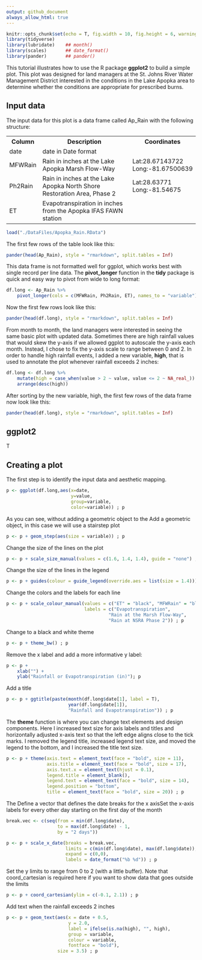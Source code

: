 ```yaml
---
output: github_document
always_allow_html: true
---
```


```r
knitr::opts_chunk$set(echo = T, fig.width = 10, fig.height = 6, warning = F)
library(tidyverse)
library(lubridate)    ## month()
library(scales)       ## date_format()
library(pander)       ## pander()
```

This tutorial illustrates how to use the R package **ggplot2** to build a simple plot.  This plot was designed for land managers at the St. Johns River Water Management District interested in the conditions in the Lake Apopka area to determine whether the conditions are appropriate for prescribed burns.  


## Input data

The input data for this plot is a data frame called Ap_Rain with the following structure:  
<table style="width:100%" border="0">
  <tr>
    <th>Column</th>
    <th>Description</th>
    <th>Coordinates</th>
  </tr>
  <tr>
    <td>date</td>
    <td>date in Date format</td>
    <td></td>
  </tr>
  <tr>
    <td>MFWRain</td>
    <td>Rain in inches at the Lake Apopka Marsh Flow-Way</td>
    <td>Lat:28.67143722<br>Long:-81.67500639</td>
  </tr>
  <tr>
    <td>Ph2Rain</td>
    <td>Rain in inches at the Lake Apopka North Shore Restoration Area, Phase 2</td>
    <td>Lat:28.63771<br>Long:-81.54675</td>
  </tr>
  <tr>
    <td>ET</td>
    <td>Evapotranspiration in inches from the Apopka IFAS FAWN station</td>
    <td></td>
  </tr>
</table>

```r
load("./DataFiles/Apopka_Rain.RData")
```
The first few rows of the table look like this:
```r
pander(head(Ap_Rain), style = "rmarkdown", split.tables = Inf)
```

This data frame is not formatted well for ggplot, which works best with single record per line data.  The **pivot_longer** function in the **tidy** package is quick and easy way to pivot from wide to long format:
```r
df.long <- Ap_Rain %>%
    pivot_longer(cols = c(MFWRain, Ph2Rain, ET), names_to = "variable")
```
Now the first few rows look like this:
```r
pander(head(df.long), style = "rmarkdown", split.tables = Inf)
```

From month to month, the land managers were interested in seeing the same basic plot with updated data.  Sometimes there are high rainfall values that would skew the y-axis if we allowed ggplot to autoscale the y-axis each month.  Instead, I chose to fix the y-axis scale to range between 0 and 2.  In order to handle high rainfall events, I added a new variable, **high**, that is used to annotate the plot whenever rainfall exceeds 2 inches:
```r
df.long <- df.long %>%
    mutate(high = case_when(value > 2 ~ value, value <= 2 ~ NA_real_)) %>%
    arrange(desc(high))
```
After sorting by the new variable, high, the first few rows of the data frame now look like this:
```r
pander(head(df.long), style = "rmarkdown", split.tables = Inf)
```

## ggplot2

T

## Creating a plot

The first step is to identify the input data and aesthetic mapping.
```r
p <- ggplot(df.long,aes(x=date,
                        y=value,
                        group=variable,
                        color=variable)) ; p
```
    
As you can see, without adding a geometric object to the Add a geometric object, in this case we will use a stairstep plot
```r
p <- p + geom_step(aes(size = variable)) ; p
```

Change the size of the lines on the plot
```r
p <- p + scale_size_manual(values = c(1.6, 1.4, 1.4), guide = "none") ; p
```

Change the size of the lines in the legend
```r
p <- p + guides(colour = guide_legend(override.aes = list(size = 1.4))) ; p
```

Change the colors and the labels for each line
```r
p <- p + scale_colour_manual(values = c("ET" = "black", "MFWRain" = "blue", "Ph2Rain" = "red"),
                             labels = c("Evapotranspiration",
                                      "Rain at the Marsh Flow-Way",
                                      "Rain at NSRA Phase 2")) ; p
```

Change to a black and white theme
```r
p <- p + theme_bw() ; p
```

Remove the x label and add a more informative y label:
```r
p <- p + 
    xlab("") +
    ylab("Rainfall or Evapotranspiration (in)"); p
```
Add a title
```r
p <- p + ggtitle(paste(month(df.long$date[1], label = T),
                       year(df.long$date[1]),
                       "Rainfall and Evapotranspiration")) ; p
```

The **theme** function is where you can change text elements and design components.  Here I increased text size for axis labels and titles and horizontally adjusted x-axis text so that the left edge aligns close to the tick marks.  I removed the legend title, increased legend text size, and moved the legend to the bottom, and I increased the title text size. 
```r
p <- p + theme(axis.text = element_text(face = "bold", size = 11),
               axis.title = element_text(face = "bold", size = 17),
               axis.text.x = element_text(hjust = 0.1),
               legend.title = element_blank(),
               legend.text = element_text(face = "bold", size = 14),
               legend.position = "bottom",
               title = element_text(face = "bold", size = 20)) ; p
```

The Define a vector that defines the date breaks for the x axisSet the x-axis labels for every other day starting on the first day of the month
```r
break.vec <- c(seq(from = min(df.long$date),
                   to = max(df.long$date) - 1,
                   by = "2 days"))

p <- p + scale_x_date(breaks = break.vec,
                      limits = c(min(df.long$date), max(df.long$date)),
                      expand = c(0,0),
                      labels = date_format("%b %d")) ; p
```

Set the y limits to range from 0 to 2 (with a little buffer). Note that coord_cartesian is required here if you want to show data that goes outside the limits
```r
p <- p + coord_cartesian(ylim = c(-0.1, 2.1)) ; p
```








Add text when the rainfall exceeds 2 inches
```r
p <- p + geom_text(aes(x = date + 0.5,
                       y = 2.0,
                       label = ifelse(is.na(high), "", high),
                       group = variable,
                       colour = variable,
                       fontface = "bold"),
                   size = 3.5) ; p
```



